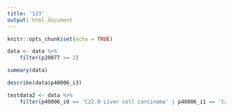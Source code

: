 ```yaml
---
title: '123'
output: html_document
---
```


```r
knitr::opts_chunk$set(echo = TRUE)
```

```r
data <- data %>% 
    filter(p20077 >= 2)
```

```r
summary(data)
```

```r
describe(data$p40006_i3)
```
```r
testdata2 <- data %>% 
    filter(p40006_i0 == 'C22.0 Liver cell carcinoma' | p40006_i1 == 'C22.0 Liver cell carcinoma' |p40006_i2 == 'C22.0 Liver cell carcinoma' | p40006_i3 == 'C22.0 Liver cell carcinoma')
```

